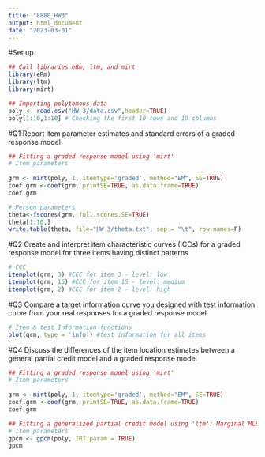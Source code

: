 ```yaml
---
title: "8880_HW3"
output: html_document
date: "2023-03-01"
---
```

#Set up
```r
## Call libraries eRm, ltm, and mirt
library(eRm)
library(ltm)
library(mirt)
```

```r
## Importing polytomous data
poly <- read.csv("HW 3/data.csv",header=TRUE)
poly[1:10,1:10] # Checking the first 10 rows and 10 columns
```

#Q1
Report item parameter estimates and standard errors of a graded response model

```r
## Fitting a graded response model using 'mirt'
# Item parameters
 
grm <- mirt(poly, 1, itemtype='graded', method="EM", SE=TRUE)
coef.grm <-coef(grm, printSE=TRUE, as.data.frame=TRUE)
coef.grm
```

```r
# Person parameters
theta<-fscores(grm, full.scores.SE=TRUE) 
theta[1:10,]
write.table(theta, file="HW 3/theta.txt", sep = "\t", row.names=F)
```

#Q2 
Create and interpret item characteristic curves (ICCs) for a graded response model for three items having distinct patterns

```r
# CCC
itemplot(grm, 3) #CCC for item 3 - level: low
itemplot(grm, 15) #CCC for item 15 - level: medium
itemplot(grm, 2) #CCC for item 2 - level: high
```

#Q3
Compare a target information curve you designed with test information curve from your real responses for a graded response model.

```r
# Item & test Information functions
plot(grm, type = 'info') #test information for all items
```

#Q4
Discuss the differences of the item location estimates between a general partial credit model and a graded response model

```r
## Fitting a graded response model using 'mirt'
# Item parameters
 
grm <- mirt(poly, 1, itemtype='graded', method="EM", SE=TRUE)
coef.grm <-coef(grm, printSE=TRUE, as.data.frame=TRUE)
coef.grm
```

```r
## Fitting a generalized partial credit model using 'ltm': Marginal MLE
# Item parameters
gpcm <- gpcm(poly, IRT.param = TRUE)
gpcm
```

